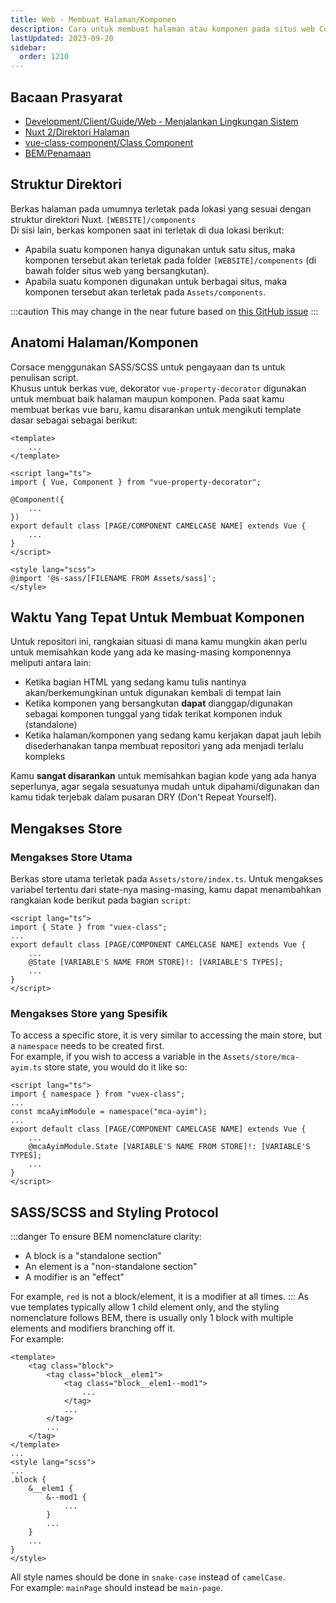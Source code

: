 ```yaml
---
title: Web - Membuat Halaman/Komponen
description: Cara untuk membuat halaman atau komponen pada situs web Corsace.
lastUpdated: 2023-09-20
sidebar:
  order: 1210
---
```


## Bacaan Prasyarat

*   [Development/Client/Guide/Web - Menjalankan Lingkungan Sistem](../web-running-environment)
*   [Nuxt 2/Direktori Halaman](https://v2.nuxt.com/docs/directory-structure/pages)
*   [vue-class-component/Class Component](https://class-component.vuejs.org/guide/class-component.html)
*   [BEM/Penamaan](https://getbem.com/naming/)

## Struktur Direktori

Berkas halaman pada umumnya terletak pada lokasi yang sesuai dengan struktur direktori Nuxt. `[WEBSITE]/components`\
Di sisi lain, berkas komponen saat ini terletak di dua lokasi berikut:

*   Apabila suatu komponen hanya digunakan untuk satu situs, maka komponen tersebut akan terletak pada folder `[WEBSITE]/components` (di bawah folder situs web yang bersangkutan).
*   Apabila suatu komponen digunakan untuk berbagai situs, maka komponen tersebut akan terletak pada `Assets/components`.

:::caution
This may change in the near future based on [this GitHub issue](https://github.com/Corsace/Corsace/issues/292)
:::

## Anatomi Halaman/Komponen

Corsace menggunakan SASS/SCSS untuk pengayaan dan ts untuk penulisan script.\
Khusus untuk berkas vue, dekorator `vue-property-decorator` digunakan untuk membuat baik halaman maupun komponen.
Pada saat kamu membuat berkas vue baru, kamu disarankan untuk mengikuti template dasar sebagai sebagai berikut:

```vue
<template>
    ...
</template>

<script lang="ts">
import { Vue, Component } from "vue-property-decorator";

@Component({
    ...
})
export default class [PAGE/COMPONENT CAMELCASE NAME] extends Vue {
    ...
}
</script>

<style lang="scss">
@import '@s-sass/[FILENAME FROM Assets/sass]';
</style>
```

## Waktu Yang Tepat Untuk Membuat Komponen

Untuk repositori ini, rangkaian situasi di mana kamu mungkin akan perlu untuk memisahkan kode yang ada ke masing-masing komponennya meliputi antara lain:

*   Ketika bagian HTML yang sedang kamu tulis nantinya akan/berkemungkinan untuk digunakan kembali di tempat lain
*   Ketika komponen yang bersangkutan **dapat** dianggap/digunakan sebagai komponen tunggal yang tidak terikat komponen induk (standalone)
*   Ketika halaman/komponen yang sedang kamu kerjakan dapat jauh lebih disederhanakan tanpa membuat repositori yang ada menjadi terlalu kompleks

Kamu **sangat disarankan** untuk memisahkan bagian kode yang ada hanya seperlunya, agar segala sesuatunya mudah untuk dipahami/digunakan dan kamu tidak terjebak dalam pusaran DRY (Don't Repeat Yourself).

## Mengakses Store

### Mengakses Store Utama

Berkas store utama terletak pada `Assets/store/index.ts`. Untuk mengakses variabel tertentu dari state-nya masing-masing, kamu dapat menambahkan rangkaian kode berikut pada bagian `script`:

```vue
<script lang="ts">
import { State } from "vuex-class";
...
export default class [PAGE/COMPONENT CAMELCASE NAME] extends Vue {
    ...
    @State [VARIABLE'S NAME FROM STORE]!: [VARIABLE'S TYPES];
    ...
}
</script>
```

### Mengakses Store yang Spesifik

To access a specific store, it is very similar to accessing the main store, but a `namespace` needs to be created first.\
For example, if you wish to access a variable in the `Assets/store/mca-ayim.ts` store state, you would do it like so:

```vue
<script lang="ts">
import { namespace } from "vuex-class";
...
const mcaAyimModule = namespace("mca-ayim");
...
export default class [PAGE/COMPONENT CAMELCASE NAME] extends Vue {
    ...
    @mcaAyimModule.State [VARIABLE'S NAME FROM STORE]!: [VARIABLE'S TYPES];
    ...
}
</script>
```

## SASS/SCSS and Styling Protocol

:::danger
To ensure BEM nomenclature clarity:

*   A block is a "standalone section"
*   An element is a "non-standalone section"
*   A modifier is an "effect"

For example, `red` is not a block/element, it is a modifier at all times.
:::
As vue templates typically allow 1 child element only, and the styling nomenclature follows BEM, there is usually only 1 block with multiple elements and modifiers branching off it.\
For example:

```vue
<template>
    <tag class="block">
        <tag class="block__elem1">
            <tag class="block__elem1--mod1">
                ...
            </tag>
            ...
        </tag>
        ...
    </tag>
</template>
...
<style lang="scss">
...
.block {
    &__elem1 {
        &--mod1 {
            ...
        }
        ...
    }
    ...
}
</style>
```

All style names should be done in `snake-case` instead of `camelCase`.\
For example: `mainPage` should instead be `main-page`.

